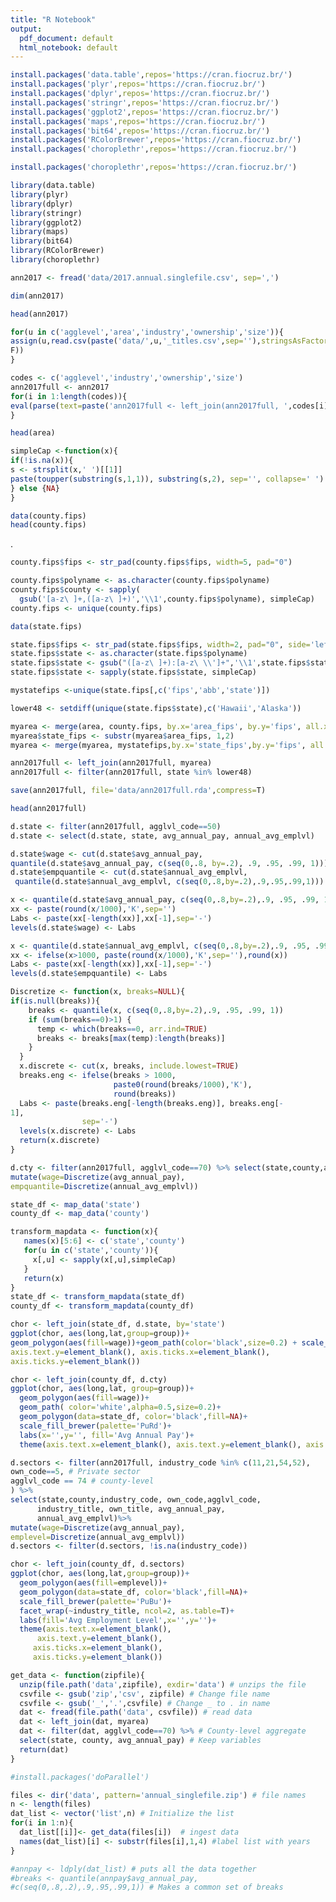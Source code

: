 ```yaml
---
title: "R Notebook"
output:
  pdf_document: default
  html_notebook: default
---
```

```r
install.packages('data.table',repos='https://cran.fiocruz.br/')
install.packages('plyr',repos='https://cran.fiocruz.br/')
install.packages('dplyr',repos='https://cran.fiocruz.br/')
install.packages('stringr',repos='https://cran.fiocruz.br/')
install.packages('ggplot2',repos='https://cran.fiocruz.br/')
install.packages('maps',repos='https://cran.fiocruz.br/')
install.packages('bit64',repos='https://cran.fiocruz.br/')
install.packages('RColorBrewer',repos='https://cran.fiocruz.br/')
install.packages('choroplethr',repos='https://cran.fiocruz.br/')
```
```r
install.packages('choroplethr',repos='https://cran.fiocruz.br/')

```


```r
library(data.table)
library(plyr)
library(dplyr)
library(stringr)
library(ggplot2)
library(maps)
library(bit64)
library(RColorBrewer)
library(choroplethr)
```


```r
ann2017 <- fread('data/2017.annual.singlefile.csv', sep=',')
```

```r
dim(ann2017)
```


```r
head(ann2017)
```

```r
for(u in c('agglevel','area','industry','ownership','size')){
assign(u,read.csv(paste('data/',u,'_titles.csv',sep=''),stringsAsFactors=
F))
}
```

```r
codes <- c('agglevel','industry','ownership','size')
ann2017full <- ann2017
for(i in 1:length(codes)){
eval(parse(text=paste('ann2017full <- left_join(ann2017full, ',codes[i],')', sep='')))
}
```
```r
head(area)
```

```r
simpleCap <-function(x){
if(!is.na(x)){
s <- strsplit(x,' ')[[1]]
paste(toupper(substring(s,1,1)), substring(s,2), sep='', collapse=' ')
} else {NA}
}
```

```r
data(county.fips)
head(county.fips)
```
.
```r
county.fips$fips <- str_pad(county.fips$fips, width=5, pad="0")
```

```r
county.fips$polyname <- as.character(county.fips$polyname)
county.fips$county <- sapply(
  gsub('[a-z\ ]+,([a-z\ ]+)','\\1',county.fips$polyname), simpleCap)
county.fips <- unique(county.fips)
```

```r
data(state.fips)
```

```r
state.fips$fips <- str_pad(state.fips$fips, width=2, pad="0", side='left')
state.fips$state <- as.character(state.fips$polyname)
state.fips$state <- gsub("([a-z\ ]+):[a-z\ \\']+",'\\1',state.fips$state)
state.fips$state <- sapply(state.fips$state, simpleCap)
```

```r
mystatefips <-unique(state.fips[,c('fips','abb','state')])
```

```r
lower48 <- setdiff(unique(state.fips$state),c('Hawaii','Alaska'))
```

```r
myarea <- merge(area, county.fips, by.x='area_fips', by.y='fips', all.x=T)
myarea$state_fips <- substr(myarea$area_fips, 1,2)
myarea <- merge(myarea, mystatefips,by.x='state_fips',by.y='fips', all.x=T)
```

```r
ann2017full <- left_join(ann2017full, myarea)
ann2017full <- filter(ann2017full, state %in% lower48)
```

```r
save(ann2017full, file='data/ann2017full.rda',compress=T)
```

```r
head(ann2017full)
```

```r
d.state <- filter(ann2017full, agglvl_code==50)
d.state <- select(d.state, state, avg_annual_pay, annual_avg_emplvl)
```

```r
d.state$wage <- cut(d.state$avg_annual_pay, 
quantile(d.state$avg_annual_pay, c(seq(0,.8, by=.2), .9, .95, .99, 1)))
d.state$empquantile <- cut(d.state$annual_avg_emplvl, 
 quantile(d.state$annual_avg_emplvl, c(seq(0,.8,by=.2),.9,.95,.99,1)))
```

```r
x <- quantile(d.state$avg_annual_pay, c(seq(0,.8,by=.2),.9, .95, .99, 1))
xx <- paste(round(x/1000),'K',sep='')
Labs <- paste(xx[-length(xx)],xx[-1],sep='-')
levels(d.state$wage) <- Labs

x <- quantile(d.state$annual_avg_emplvl, c(seq(0,.8,by=.2),.9, .95, .99, 1))
xx <- ifelse(x>1000, paste(round(x/1000),'K',sep=''),round(x))
Labs <- paste(xx[-length(xx)],xx[-1],sep='-')
levels(d.state$empquantile) <- Labs
```

```r
Discretize <- function(x, breaks=NULL){
if(is.null(breaks)){
    breaks <- quantile(x, c(seq(0,.8,by=.2),.9, .95, .99, 1))
    if (sum(breaks==0)>1) { 
      temp <- which(breaks==0, arr.ind=TRUE)
      breaks <- breaks[max(temp):length(breaks)]
    }
  }
  x.discrete <- cut(x, breaks, include.lowest=TRUE)
  breaks.eng <- ifelse(breaks > 1000,
                       paste0(round(breaks/1000),'K'),
                       round(breaks))
  Labs <- paste(breaks.eng[-length(breaks.eng)], breaks.eng[-
1],
                sep='-')
  levels(x.discrete) <- Labs
  return(x.discrete)
}
```

```r
d.cty <- filter(ann2017full, agglvl_code==70) %>% select(state,county,abb, avg_annual_pay,annual_avg_emplvl)%>%
mutate(wage=Discretize(avg_annual_pay),
empquantile=Discretize(annual_avg_emplvl))
```

```r
state_df <- map_data('state')
county_df <- map_data('county')
```

```r
transform_mapdata <- function(x){
   names(x)[5:6] <- c('state','county')
   for(u in c('state','county')){
     x[,u] <- sapply(x[,u],simpleCap)
   }
   return(x)
}
state_df <- transform_mapdata(state_df)
county_df <- transform_mapdata(county_df)
```

```r
chor <- left_join(state_df, d.state, by='state')
ggplot(chor, aes(long,lat,group=group))+
geom_polygon(aes(fill=wage))+geom_path(color='black',size=0.2) + scale_fill_brewer(palette='PuRd') + theme(axis.text.x=element_blank(), 
axis.text.y=element_blank(), axis.ticks.x=element_blank(), 
axis.ticks.y=element_blank())
```
```r
chor <- left_join(county_df, d.cty)
ggplot(chor, aes(long,lat, group=group))+
  geom_polygon(aes(fill=wage))+
  geom_path( color='white',alpha=0.5,size=0.2)+
  geom_polygon(data=state_df, color='black',fill=NA)+
  scale_fill_brewer(palette='PuRd')+
  labs(x='',y='', fill='Avg Annual Pay')+
  theme(axis.text.x=element_blank(), axis.text.y=element_blank(), axis.ticks.x=element_blank(), axis.ticks.y=element_blank())
```
```r
d.sectors <- filter(ann2017full, industry_code %in% c(11,21,54,52),
own_code==5, # Private sector 
agglvl_code == 74 # county-level
) %>%
select(state,county,industry_code, own_code,agglvl_code,  
      industry_title, own_title, avg_annual_pay, 
      annual_avg_emplvl)%>%
mutate(wage=Discretize(avg_annual_pay),
emplevel=Discretize(annual_avg_emplvl))
d.sectors <- filter(d.sectors, !is.na(industry_code))
```

```r
chor <- left_join(county_df, d.sectors)
ggplot(chor, aes(long,lat,group=group))+
  geom_polygon(aes(fill=emplevel))+
  geom_polygon(data=state_df, color='black',fill=NA)+
  scale_fill_brewer(palette='PuBu')+
  facet_wrap(~industry_title, ncol=2, as.table=T)+
  labs(fill='Avg Employment Level',x='',y='')+
  theme(axis.text.x=element_blank(), 
      axis.text.y=element_blank(),   
     axis.ticks.x=element_blank(), 
     axis.ticks.y=element_blank())
```

```r
get_data <- function(zipfile){
  unzip(file.path('data',zipfile), exdir='data') # unzips the file
  csvfile <- gsub('zip','csv', zipfile) # Change file name
  csvfile <- gsub('_','.',csvfile) # Change _ to . in name
  dat <- fread(file.path('data', csvfile)) # read data
  dat <- left_join(dat, myarea)
  dat <- filter(dat, agglvl_code==70) %>% # County-level aggregate
  select(state, county, avg_annual_pay) # Keep variables
  return(dat)
}
```

```r
#install.packages('doParallel')
```

```r
files <- dir('data', pattern='annual_singlefile.zip') # file names
n <- length(files)
dat_list <- vector('list',n) # Initialize the list
for(i in 1:n){
  dat_list[[i]]<- get_data(files[i])  # ingest data
  names(dat_list)[i] <- substr(files[i],1,4) #label list with years
}
```

```r
#annpay <- ldply(dat_list) # puts all the data together
#breaks <- quantile(annpay$avg_annual_pay,    
#c(seq(0,.8,.2),.9,.95,.99,1)) # Makes a common set of breaks

```


